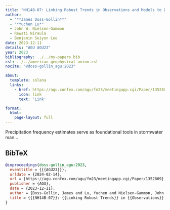 ```yaml
---
title: "NH14B-07: Linking Robust Trends in Observations and Models to Develop Nonstationary Rainfall Frequency Grids for the State of Texas"
author:
  - "**James Doss-Gollin**"
  - "*Yuchen Lu*"
  - John W. Nielsen-Gammon
  - Rewati Niraula
  - Benjamin Seiyon Lee
date: 2023-12-11
details: "AGU AGU23"
year: 2023
bibliography: ../../my-papers.bib
csl: ../../american-geophysical-union.csl
nocite: "@doss-gollin_agu:2023"

about:
  template: solana
  links:
    - href: https://agu.confex.com/agu/fm23/meetingapp.cgi/Paper/1352809
      icon: link
      text: 'Link'

format:
  html:
    page-layout: full
---
```


Precipitation frequency estimates serve as foundational tools in stormwater man...

## BibTeX

```bibtex
@inproceedings{doss-gollin_agu:2023,
  eventtitle = {{{AGU23}}},
  urldate = {2024-02-14},
  url = {https://agu.confex.com/agu/fm23/meetingapp.cgi/Paper/1352809},
  publisher = {AGU},
  date = {2023-12-11},
  author = {Doss-Gollin, James and Lu, Yuchen and Nielsen-Gammon, John W. and Niraula, Rewati and Lee, Benjamin Seiyon},
  title = {{{NH14B-07}}: {{Linking Robust Trends}} in {{Observations}} and {{Models}} to {{Develop Nonstationary Rainfall Frequency Grids}} for the {{State}} of {{Texas}}},
}
```